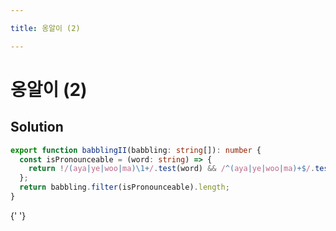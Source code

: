 ```yaml
---

title: 옹알이 (2)

---
```


# 옹알이 (2)

## Solution

```typescript filename="solution.ts" copy
export function babblingII(babbling: string[]): number {
  const isPronounceable = (word: string) => {
    return !/(aya|ye|woo|ma)\1+/.test(word) && /^(aya|ye|woo|ma)+$/.test(word);
  };
  return babbling.filter(isPronounceable).length;
}
```

{' '}
<ProblemLink
  codingSite="programmers"
  href="https://school.programmers.co.kr/learn/courses/30/lessons/133499"
  title="옹알이 (2)"
/>
